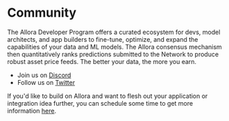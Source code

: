 # Community

The Allora Developer Program offers a curated ecosystem for devs, model architects, and app builders to fine-tune, optimize, and expand the capabilities of your data and ML models. The Allora consensus mechanism then quantitatively ranks predictions submitted to the Network to produce robust asset price feeds. The better your data, the more you earn.

- Join us on [Discord](discord.gg/allora)
- Follow us on [Twitter](twitter.com/AlloraNetwork)

If you'd like to build on Allora and want to flesh out your application or integration idea further, you can schedule some time to get more information [here](docs.google.com/forms/d/e/1FAIpQLScj2rGAjFAAPZANrr2vZr_WAmLhniHn2x_l8K7EQcJ1i8XqHw/viewform).
